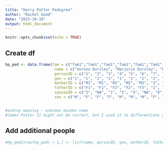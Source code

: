 ```yaml
---
title: "Harry Potter Pedigree"
author: "Rachel Good"
date: "2023-10-18"
output: html_document
---
```


```r
knitr::opts_chunk$set(echo = TRUE)
```

## Create df

```r
hp_ped <- data.frame(fam = c("fam1","fam1","fam1","fam1","fam1","fam1","fam1","fam1","fam1","fam1","fam1","fam1","fam1","fam1","fam1","fam1","fam1","fam1","fam1","fam1","fam1","fam1","fam1","fam1","fam1","fam1","fam1", "fam1", "fam1", "fam1"), 
                      name = c("Vernon Dursley", "Marjorie Dursley", "Petunia Evans", "Lily Evans", "James Potter", "Dudley Dursley", "Harry Potter", "Ginny Weasley", "Arthur Weasley", "Molly Prewett", "Ron Weasley", "Fred Weasley", "George Weasley", "Percy Weasley", "Charlie Weasley", "Bill Weasley", "Hermione Granger", "Fleur Delacour", "Gabrielle Delacour", "Audrey Weasley", "James Potter II", "Albus Potter", "Lily Potter", "Rose Weasley", "Hugo Weasley", "Victoire Weasley", "Dominique Weasley", "Louis Weasley", "Molly Weasley", "Lucy Weasley" ), 
                      personID = c("1", "2", "3", "4", "5", "6", "7", "8", "9", "10", "11", "12", "13", "14", "15", "16", "17", "18", "19", "20", "21", "22", "23", "24", "25", "26", "27", "28", "29", "30"),
                      gen = c("1", "1", "1", "1", "1", "2", "2", "2", "1", "1", "2", "2", "2", "2", "2", "2", "2", "2", "2", "2", "3", "3", "3", "3", "3", "3", "3", "3", "3", "3"),  
                      motherID = c("M1", "M1", "M2", "M2", "M3", "3", "4", "10", "M4", "M5", "10", "10", "10", "10", "10", "10", "M6", "M7", "M7", "M8", "8", "8", "8", "17", "17", "18", "18", "18", "20", "20"), 
                      fatherID = c("F1", "F1", "F2", "F2", "F3", "1", "5", "9", "F4", "F5", "9", "9", "9", "9", "9", "9", "F6", "F7", "F7", "F8", "7", "7", "7", "11", "11", "16", "16", "16", "14", "14"), 
                      spouseID = c("3", "NA", "1", "5", "4", "NA", "8", "7", "10", "9", "17", "NA", "NA", "20", "NA", "18", "11", "16", "NA", "14", "NA", "NA", "NA", "NA", "NA", "NA", "NA", "NA", "NA", "NA"), 
                      sex = c("M", "F", "F", "F", "M", "M", "M", "F", "M", "F", "M", "M", "M", "M","M", "M", "F", "F", "F", "F", "M", "M", "F", "F", "M", "F", "F", "M", "F", "F") )


#audrey weasley - unknown maiden name
#James Potter II might not be correct, but I used it to differentiate grandson from grandfather

```

## Add additional people



```r
#hp_ped[nrow(hp_ped) + 1,] <- list(name, personID, gen, motherID, fatherID, spouseID, sex)
```


